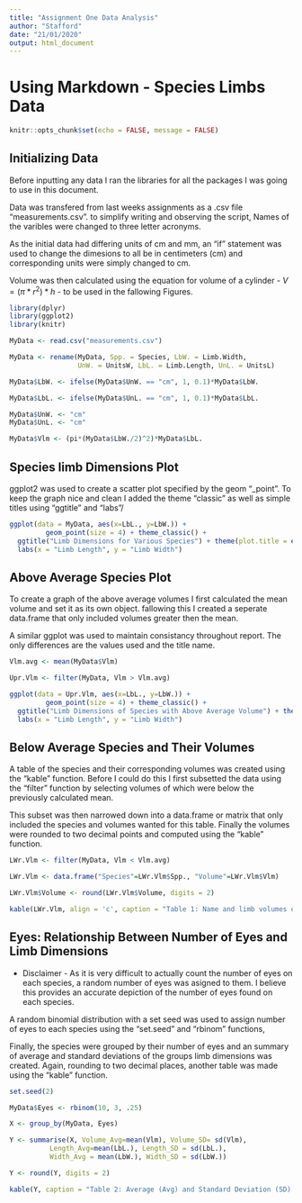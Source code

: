 ---
title: "Assignment One Data Analysis"
author: "Stafford"
date: "21/01/2020"
output: html_document
---
# Using Markdown - Species Limbs Data

```{r setup, include=FALSE}
knitr::opts_chunk$set(echo = FALSE, message = FALSE)
```

## Initializing Data 

Before inputting any data I ran the libraries for all the packages I was going to use in this document.

Data was transfered from last weeks assignments as a .csv file "measurements.csv". to simplify writing and observing the script, Names of the varibles were changed to three letter acronyms. 

As the initial data had differing units of cm and mm, an "if" statement was used to change the dimesions to all be in centimeters (cm) and corresponding units were simply changed to cm.

Volume was then calculated using the equation for volume of a cylinder - $V=(\pi*r^2)*h$ - to be used in the fallowing Figures.

```{r reading_csv}

library(dplyr)
library(ggplot2)
library(knitr)

MyData <- read.csv("measurements.csv")

MyData <- rename(MyData, Spp. = Species, LbW. = Limb.Width,
                 UnW. = UnitsW, LbL. = Limb.Length, UnL. = UnitsL)

MyData$LbW. <- ifelse(MyData$UnW. == "cm", 1, 0.1)*MyData$LbW.

MyData$LbL. <- ifelse(MyData$UnL. == "cm", 1, 0.1)*MyData$LbL.

MyData$UnW. <- "cm"
MyData$UnL. <- "cm"

MyData$Vlm <- (pi*(MyData$LbW./2)^2)*MyData$LbL.
```

## Species limb Dimensions Plot

ggplot2 was used to create a scatter plot specified by the geom "_point". To keep the graph nice and clean I added the theme "classic" as well as simple titles using "ggtitle" and "labs"/

```{r plotting_width_by_length_graph, fig.cap= "Figure 1. Scatter plot comparing ten different species based on their limb lengths (x axis) and limb widths (y axis), species depicted as individual points."}

ggplot(data = MyData, aes(x=LbL., y=LbW.)) +
         geom_point(size = 4) + theme_classic() + 
  ggtitle("Limb Dimensions for Various Species") + theme(plot.title = element_text(hjust = 0.5)) +
  labs(x = "Limb Length", y = "Limb Width")
```

## Above Average Species Plot

To create a graph of the above average volumes I first calculated the mean volume and set it as its own object. fallowing this I created a seperate data.frame that only included volumes greater then the mean. 

A similar ggplot was used to maintain consistancy throughout report. The only differences are the values used and the title name.

```{r subset, fig.cap= "Figure 2. Scatter plot of a species in Figure 1 with above average limb volumes, shown as their relationship between limb legth (x axis) and limb width (y axis). Species shown as individual points."}

Vlm.avg <- mean(MyData$Vlm)

Upr.Vlm <- filter(MyData, Vlm > Vlm.avg)

ggplot(data = Upr.Vlm, aes(x=LbL., y=LbW.)) +
         geom_point(size = 4) + theme_classic() + 
  ggtitle("Limb Dimensions of Species with Above Average Volume") + theme(plot.title = element_text(hjust = 0.5)) +
  labs(x = "Limb Length", y = "Limb Width")
```

## Below Average Species and Their Volumes

A table of the species and their corresponding volumes was created using the "kable" function. Before I could do this I first subsetted the data using the "filter" function by selecting volumes of which were below the previously calculated mean. 

This subset was then narrowed down into a data.frame or matrix that only included the species and volumes wanted for this table. Finally the volumes were rounded to two decimal points and computed using the "kable" function.

```{r table_one}

LWr.Vlm <- filter(MyData, Vlm < Vlm.avg)

LWr.Vlm <- data.frame("Species"=LWr.Vlm$Spp., "Volume"=LWr.Vlm$Vlm)

LWr.Vlm$Volume <- round(LWr.Vlm$Volume, digits = 2)

kable(LWr.Vlm, align = 'c', caption = "Table 1: Name and limb volumes of species with below average limb volumes")
```

## Eyes: Relationship Between Number of Eyes and Limb Dimensions

- Disclaimer - As it is very difficult to actually count the number of eyes on each species, a random number of eyes was asigned to them. I believe this provides an accurate depiction of the number of eyes found on each species. 

A random binomial distribution with a set seed was used to assign number of eyes to each species using the "set.seed" and "rbinom" functions,

Finally, the species were grouped by their number of eyes and an summary of average and standard deviations of the groups limb dimensions was created. Again, rounding to two decimal places, another table was made using the "kable" function.

```{r grouping, }

set.seed(2)

MyData$Eyes <- rbinom(10, 3, .25)

X <- group_by(MyData, Eyes)

Y <- summarise(X, Volume_Avg=mean(Vlm), Volume_SD= sd(Vlm),
          Length_Avg=mean(LbL.), Length_SD = sd(LbL.), 
          Width_Avg = mean(LbW.), Width_SD = sd(LbW.))

Y <- round(Y, digits = 2)

kable(Y, caption = "Table 2: Average (Avg) and Standard Deviation (SD) of Volume, Length, and Width for Species with Zero, One, and Two Eyes")
```

